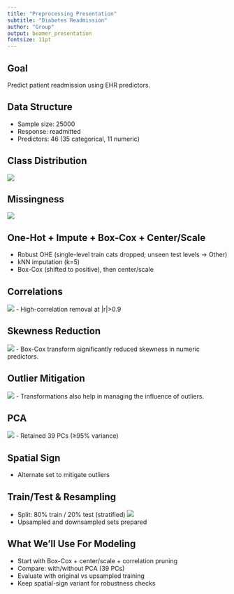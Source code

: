 ```yaml
---
title: "Preprocessing Presentation"
subtitle: "Diabetes Readmission"
author: "Group"
output: beamer_presentation
fontsize: 11pt
---
```


## Goal
Predict patient readmission using EHR predictors.

## Data Structure
- Sample size: 25000
- Response: readmitted
- Predictors: 46 (35 categorical, 11 numeric)

## Class Distribution
![](01_class_distribution.png){height=0.6\textheight}

## Missingness
![](02_missingness.png){height=0.6\textheight}

## One-Hot + Impute + Box-Cox + Center/Scale
- Robust OHE (single-level train cats dropped; unseen test levels → Other)
- kNN imputation (k=5)
- Box-Cox (shifted to positive), then center/scale

## Correlations
![](03_corr_heatmap.png){height=0.6\textheight}
- High-correlation removal at |r|>0.9

## Skewness Reduction
![](09_skewness_distribution.png){height=0.6\textheight}
- Box-Cox transform significantly reduced skewness in numeric predictors.

## Outlier Mitigation
![](10_outliers_before_after.png){height=0.6\textheight}
- Transformations also help in managing the influence of outliers.

## PCA
![](06_pca_scree.png){height=0.55\textheight}
- Retained 39 PCs (≥95% variance)

## Spatial Sign
- Alternate set to mitigate outliers

## Train/Test & Resampling
- Split: 80% train / 20% test (stratified)
![](07_resampling_panels.png){height=0.6\textheight}
- Upsampled and downsampled sets prepared

## What We'll Use For Modeling
- Start with Box-Cox + center/scale + correlation pruning
- Compare: with/without PCA (39 PCs)
- Evaluate with original vs upsampled training
- Keep spatial-sign variant for robustness checks
